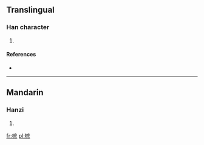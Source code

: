 ==Translingual==

===Han character===
{{Han char|rn=75|rad=木|as=09|sn=13|four=4092<sub>2</sub>|canj=木卜竹竹 (DYHH), 木卜大竹 (DYKH)}}

# {{defn|Han|sort=木09}}

====References====
* {{Han ref|kx=0538.350|dkj=15115|hdz=21254.140|uh=694C|ud=26956|bh=DDE9|bd=56809}}

----

==Mandarin==

===Hanzi===
{{cmn-hanzi|pin=[[yán]] ([[yan2]])|wg=yen<sup>2</sup>}}

# {{defn|lang=cmn|sort=木09}}

[[fr:楌]]
[[pl:楌]]